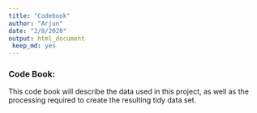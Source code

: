 ```yaml
---
title: "Codebook"
author: "Arjun"
date: "2/8/2020"
output: html_document
 keep_md: yes
---
```


### Code Book:


This code book will describe the data used in this project, as well as the processing required to create the resulting tidy data set.
